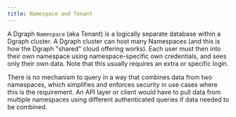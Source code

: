 ```yaml
---
title: Namespace and Tenant
---
```



<DgraphWIP />

A Dgraph `Namespace` (aka Tenant) is a logically separate database within a
Dgraph cluster. A Dgraph cluster can host many Namespaces (and this is how the
Dgraph "shared" cloud offering works). Each user must then into their own
namespace using namespace-specific own credentials, and sees only their own
data. Note that this usually requires an extra or specific login.

There is no mechanism to query in a way that combines data from two namespaces,
which simplifies and enforces security in use cases where this is the
requirement. An API layer or client would have to pull data from multiple
namespaces using different authenticated queries if data needed to be combined.
